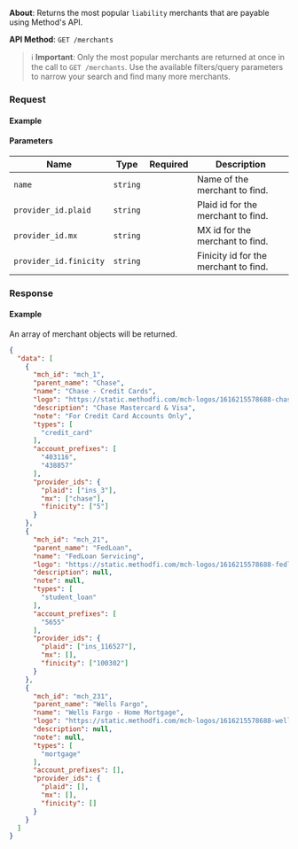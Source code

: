 

**About**: Returns the most popular `liability` merchants that are payable using Method's API.

**API Method**: `GET /merchants`

> ℹ️ **Important**: Only the most popular merchants are returned at once in the call to `GET /merchants`. Use the available filters/query parameters to narrow your search and find many more merchants.

### Request

#### Example
<MerchantsList />

#### Parameters

| Name                   | Type     | Required | Description                           |
|------------------------|----------|----------|---------------------------------------|
| `name`                 | `string` |          | Name of the merchant to find.         |
| `provider_id.plaid`    | `string` |          | Plaid id for the merchant to find.    |
| `provider_id.mx`       | `string` |          | MX id for the merchant to find.       |
| `provider_id.finicity` | `string` |          | Finicity id for the merchant to find. |

### Response

#### Example

An array of merchant objects will be returned.

```json
{
  "data": [
    {
      "mch_id": "mch_1",
      "parent_name": "Chase",
      "name": "Chase - Credit Cards",
      "logo": "https://static.methodfi.com/mch-logos/1616215578688-chase.png",
      "description": "Chase Mastercard & Visa",
      "note": "For Credit Card Accounts Only",
      "types": [
        "credit_card"
      ],
      "account_prefixes": [
        "403116",
        "438857"
      ],
      "provider_ids": {
        "plaid": ["ins_3"],
        "mx": ["chase"],
        "finicity": ["5"]
      }
    },
    {
      "mch_id": "mch_21",
      "parent_name": "FedLoan",
      "name": "FedLoan Servicing",
      "logo": "https://static.methodfi.com/mch-logos/1616215578688-fedloan.png",
      "description": null,
      "note": null,
      "types": [
        "student_loan"
      ],
      "account_prefixes": [
        "5655"
      ],
      "provider_ids": {
        "plaid": ["ins_116527"],
        "mx": [],
        "finicity": ["100302"]
      }
    },
    {
      "mch_id": "mch_231",
      "parent_name": "Wells Fargo",
      "name": "Wells Fargo - Home Mortgage",
      "logo": "https://static.methodfi.com/mch-logos/1616215578688-wells-fargo.png",
      "description": null,
      "note": null,
      "types": [
        "mortgage"
      ],
      "account_prefixes": [],
      "provider_ids": {
        "plaid": [],
        "mx": [],
        "finicity": []
      }
    }
  ]
}
```
